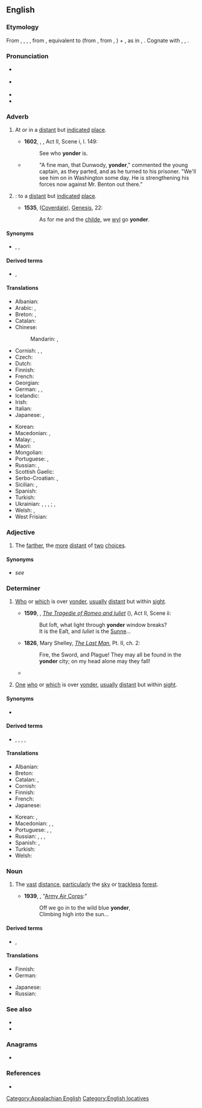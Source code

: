 ==English==
{{was wotd|2006|December|2}}

===Etymology===
From {{inh|en|enm|yonder}}, {{m|enm|yondre}}, {{m|enm|ȝondre}}, {{m|enm|ȝendre}}, from {{inh|en|ang|ġeonre|t=thither; yonder|pos=adv}}, equivalent to {{m|en|yond}} (from {{etyl|ang|en}} {{m|ang|ġeond}}, from {{etyl|gem-pro|en}} {{m|gem-pro|*jend-}}, {{m|gem-pro|*jand-}}) + {{m|en|-er}}, as in {{m|en|hither}}, {{m|en|thither}}. Cognate with {{cog|sco|ȝondir|t=yonder}}, {{cog|nl|ginder|t=over there; yonder}}, {{cog|got|𐌾𐌰𐌹𐌽𐌳𐍂𐌴|t=thither}}.

===Pronunciation===
* {{a|RP}} {{IPA|/ˈjɒndə(ɹ)/|lang=en}}
* {{a|US}} {{audio-pron|en-us-yonder.ogg|ipa=/ˈjɑndə(ɹ)/|lang=en|country=us}}
* {{audio|en-au-yonder.ogg|Audio (AU)|lang=en}}
* {{rhymes|ɒndə(ɹ)|lang=en}}

===Adverb===
{{en-adv|-}}

# {{lb|en|archaic|_|or|_|dialect}} At or in a [[distant]] but [[indicate]]d [[place]].
#* '''1602''', {{w|William Shakespeare}}, ''{{w|The Merry Wives of Windsor}}'', Act II, Scene i, l. 149:
#*: See who '''yonder''' is.
#* {{RQ:EHough PrqsPrc|I|0124}}
#*: "A fine man, that Dunwody, '''yonder'''," commented the young captain, as they parted, and as he turned to his prisoner. "We'll see him on in Washington some day. He is strengthening his forces now against Mr. Benton out there."
#: {{ux|en|Whose [[doublewide]] is that over '''yonder'''?}}
# {{lb|en|archaic|_|or|_|dialect}} {{syn of|thither|lang=en|nodot=a}}: to a [[distant]] but [[indicate]]d [[place]].
#* '''1535''', {{w|Bible}} ([[:w:Coverdale Bible|Coverdale]]), [[:w:Book of Genesis|Genesis]], 22:
#*: As for me and the [[child]]e, we [[will|wyl]] go '''yonder'''.
#: {{ux|en|They headed on over '''yonder'''.}}

====Synonyms====
* {{sense|all senses}} {{l|en|there}}, {{l|en|over there}}, {{l|en|away there}}

====Derived terms====
* {{l|en|here and yonder}}, {{l|en|hither and yonder}}

====Translations====
{{trans-top|in a distant, indicated place}}
* Albanian: {{t+|sq|atje}}
* Arabic: {{t|ar|هُنَاك}}, {{t|ar|هُنَالِك}}
* Breton: {{t+|br|hont}}, {{t+|br|ahont}}
* Catalan: {{t+|ca|allà}}
* Chinese:
*: Mandarin: {{t+|cmn|那邊|alt=（在）那邊|sc=Hani}}, {{t+|cmn|那边|alt=（在）那边|tr=(zài) nàbiān|sc=Hani}}
* Cornish: {{t|kw|hons}}, {{t|kw|enos}}, {{t|kw|en-hons}}
* Czech: {{t+|cs|tam}}
* Dutch: {{t+|nl|ginder}}
* Finnish: {{t+|fi|tuolla}}
* French: {{t+|fr|là-bas}}
* Georgian: {{t|ka|იქით}}
* German: {{t|de|[[dort]] [[drüben]]}}, {{t+|de|dort}}, {{t+|de|drüben}}
* Icelandic: {{t+|is|þarna}}
* Irish: {{t|ga|ansiúd}}
* Italian: {{t+|it|laggiù}}
* Japanese: {{t+|ja|あそこ|tr=asoko ni|alt=あそこに|sc=Jpan}}, {{t+|ja|彼方|tr=kanata}}
{{trans-mid}}
* Korean: {{t+|ko|저편}}
* Macedonian: {{t|mk|онде|tr=ónde}}, {{t|mk|ондека|tr=óndeka}}
* Malay: {{t|ms|sana}}, {{t|ms|di sana}}
* Maori: {{t|mi|korā}}
* Mongolian: {{t|mn|энэ хавьд|sc=Cyrl}}
* Portuguese: {{t+|pt|além}}, {{t+|pt|acolá}}
* Russian: {{t|ru|[[вон]] [[та́м]]}}, {{t+|ru|там}}
* Scottish Gaelic: {{t|gd|an siud}}
* Serbo-Croatian: {{t|sh|онде}}, {{t+|sh|onde}}
* Sicilian: {{t|scn|ddassutta}}, {{t|scn|ddocu sutta}}
* Spanish: {{t|es|de allá}}
* Turkish: {{t+|tr|orada}}
* Ukrainian: {{t+|uk|он}}, {{t+|uk|там}}, {{t|uk|отам}}, {{t|uk|онде}}; {{t|uk|тамо}}, {{t|uk|оно}}  {{qualifier|colloquial}}
* Welsh: {{t|cy|acw}}, {{t|cy|draw}}
* West Frisian: {{t|fy|jinder}}
{{trans-bottom}}

===Adjective===
{{en-adjective}}

# {{lb|en|archaic|_|or|_|dialect|with "the"}} The [[farther]], the [[more]] [[distant]] of [[two]] [[choice]]s.

====Synonyms====
* ''see'' {{l|en|farther}}

===Determiner===
{{en-det}}

# {{lb|en|archaic|_|or|_|dialect|as an adj.}} [[who|Who]] or [[which]] is over [[#Adverb|yonder]], [[usually]] [[distant]] but within [[sight]].
#* '''1599''', {{w|William Shakespeare}}, ''[[:w:Romeo and Juliet|The Tragedie of Romeo and Iuliet]]'' ({{w|First Folio}}), Act II, Scene ii:
#*: But ſoft, what light through '''yonder''' window breaks?<br>It is the Eaſt, and ''Iuliet'' is the [[sun|Sunne]]...
#* '''1826''', Mary Shelley, ''[[w|The Last Man]]'', Pt. II, ch. 2:
#*: Fire, the Sword, and Plagueǃ They may all be found in the '''yonder''' city; on my head alone may they fallǃ
#* {{quote-song|2006|{{w|Cécile Corbel}}|Siúil a Ruin|Songbook 1|location=Brittany|publisher={{w|Keltia Musique}}|artist={{w|Cécile Corbel}}|http://www.cecile-corbel.com/en/albums-discs-cecile-corbel.html|I wish I were on '''yonder''' hill<br>and there I’d sit and I’d cry my fill,<br>and ev’ry tear would turn a mill,<br>And a blessing walk with you, my love|lang=en}}
#: {{ux|en|'''Yonder''' lass, who be she?}}
# {{lb|en|archaic|_|or|_|dialect|as a pron.}} [[one|One]] [[who]] or [[which]] is over [[#Adverb|yonder]], [[usually]] [[distant]] but within [[sight]].
#: {{ux|en|The '''yonder''' is Queen Niobe.}}

====Synonyms====
* {{sense|distant but within sight}} {{l|en|yon}}

====Derived terms====
* {{l|en|yonderly}}, {{l|en|yondermair}}, {{l|en|yondermost}}, {{l|en|that yonder}}, {{l|en|this yonder}}

====Translations====
{{trans-top|distant but within sight}}
* Albanian: {{t+|sq|atje}}
* Breton: {{t+|br|hont}}
* Catalan: {{t+|ca|aquell|m}}, {{t+|ca|aquella|f}}
* Cornish: {{t|kw|enos}}
* Finnish: {{t+|fi|tuo}}
* French: {{t+|fr|là-bas}}
* Japanese: {{t+|ja|あの|tr=ano|sc=Jpan}}
{{trans-mid}}
* Korean: {{t+|ko|그|tr=keu}}, {{t+|ko|그것|tr=keu-geot}}
* Macedonian: {{t|mk|онде|tr=ónde}}, {{t|mk|ондека|tr=óndeka}}, {{t|mk|оној|tr=onoj|sc=Cyrl}}
* Portuguese: {{t+|pt|aquele|m}}, {{t+|pt|aquela|f}}, {{t+|pt|aquilo|n}}
* Russian: {{t|ru|[[вон]] [[то́т]]|m}}, {{t|ru|[[вон]] [[та́]]|f}}, {{t|ru|[[вон]] [[то́]]|n}}, {{t|ru|[[вон]] [[те́]]|p}}
* Spanish: {{t+|es|aquel|m}}, {{t+|es|aquella|f}}
* Turkish: {{t|tr|oradaki}}
* Welsh: {{t|cy|acw}}
{{trans-bottom}}

===Noun===
{{en-noun}}

# {{lb|en|literary}} The [[vast]] [[distance]], [[particularly]] the [[sky]] or [[trackless]] [[forest]].
#* '''1939''', {{w|Robert MacArthur Crawford‎}}, "[[:w:The U.S. Air Force (song)|Army Air Corps]]:"
#*: Off we go in to the wild blue '''yonder''',<br>Climbing high into the sun...

====Derived terms====
* {{l|en|yonderward}}, {{l|en|yonderway}}

====Translations====
{{trans-top|the vast distance}}
* Finnish: {{t+|fi|tuo}}
* German: {{t|de|dort drüben}}
{{trans-mid}}
* Japanese: {{t+|ja|あれ|tr=are|sc=Jpan}}
* Russian: {{t+|ru|далёко}}
{{trans-bottom}}

===See also===
* {{l|en|yon}}
* {{l|en|beyond}}

===Anagrams===
* {{anagrams|en|a=denory|Dorney|Rodney|droney}}

===References===
* {{R:OED Online|entry=yonder|part of speech=adv., adj., pron., ''&'' n|code=232105|date=1921}}

[[Category:Appalachian English]]

[[Category:English locatives]]